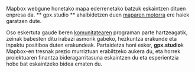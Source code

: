 Mapbox webgune honetako mapa ederrenetako batzuk eskaintzen dituen enpresa da.
** gpx.studio ** ahalbidetzen duen <a href="https://github.com/mapbox/mapbox-gl-js" target="_blank"> maparen motorra</a> ere haiek garatzen dute.

Oso eskertuta gaude beren <a href="https://mapbox.com/community" target="_blank">komunitatearen</a> programan parte hartzeagatik, zeinak babesten ditu irabazi asmorik gabeko, hezkuntza erakunde eta inpaktu positiboa duten erakundeak.
Partaidetza honi esker, **gpx.studio**k Mapbox-en tresnak prezio murriztuan erabiltzeko aukera du, eta horrek proiektuaren finantza bideragarritasuna eskaintzen du eta esperientzia hobe bat eskaintzeko bidea ematen du.
